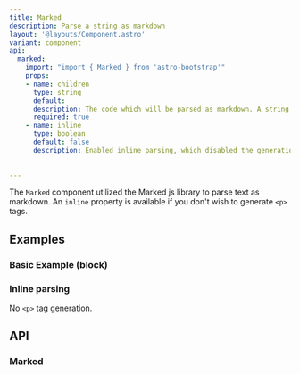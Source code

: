 ```yaml
---
title: Marked
description: Parse a string as markdown
layout: '@layouts/Component.astro'
variant: component
api:
  marked:
    import: "import { Marked } from 'astro-bootstrap'"
    props:
    - name: children
      type: string
      default:
      description: The code which will be parsed as markdown. A string variable must be parsed as unsafe HTML using `set:html`
      required: true
    - name: inline
      type: boolean
      default: false
      description: Enabled inline parsing, which disabled the generation of `<p>` tags.
    
  
---
```



The `Marked` component utilized the Marked js library to parse text as markdown. An `inline` property is available if you don't wish to generate `<p>` tags.

## Examples

### Basic Example (block)

<Example>
  <Basic slot="component" />
  <Fragment slot="code" set:html={rawBasic} />
</Example>

### Inline parsing

No `<p>` tag generation.

<Example>
  <Inline slot="component" />
  <Fragment slot="code" set:html={rawInline} />
</Example>

## API

### Marked

<Api component={frontmatter.api.marked} /> 
